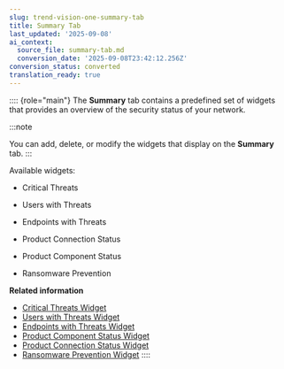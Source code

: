```yaml
---
slug: trend-vision-one-summary-tab
title: Summary Tab
last_updated: '2025-09-08'
ai_context:
  source_file: summary-tab.md
  conversion_date: '2025-09-08T23:42:12.256Z'
conversion_status: converted
translation_ready: true
---
```


:::: {role="main"}
The **Summary** tab contains a predefined set of widgets that provides an overview of the security status of your network.

:::note

You can add, delete, or modify the widgets that display on the **Summary** tab.
:::

Available widgets:

- Critical Threats

- Users with Threats

- Endpoints with Threats

- Product Connection Status

- Product Component Status

- Ransomware Prevention

**Related information**

- [Critical Threats Widget](critical-threat-overview-wid.mdx)
- [Users with Threats Widget](user-and-threat-widget.mdx)
- [Endpoints with Threats Widget](endpoint-threat-widget.mdx)
- [Product Component Status Widget](product-component-status-widget.mdx)
- [Product Connection Status Widget](product-connect-status-widget.mdx)
- [Ransomware Prevention Widget](ransomware-prevention-widget.mdx)
::::
